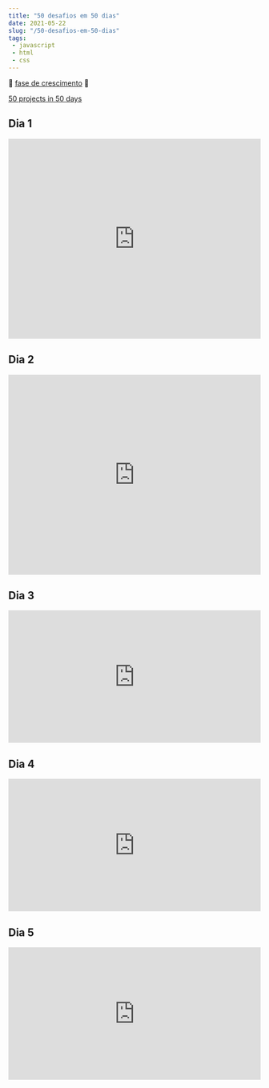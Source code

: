```yaml
---
title: "50 desafios em 50 dias"
date: 2021-05-22
slug: "/50-desafios-em-50-dias"
tags:
 - javascript
 - html
 - css
---
```



🌱 [fase de crescimento](https://maggieappleton.com/garden-history) 🌱


[50 projects in 50 days](https://50projects50days.com/)


<div style={{width: 1, height: 30}} />

## Dia 1

<iframe height="400" style="width: 100%;" scrolling="no" title="Day 1 - Expanding Cards" src="https://codepen.io/giovanileite/embed/poeNBOz?height=400&theme-id=dark&default-tab=result" frameborder="no" loading="lazy" allowtransparency="true" allowfullscreen="true" zoom="0.5">
  See the Pen <a href='https://codepen.io/giovanileite/pen/poeNBOz'>Day 1 - Expanding Cards</a> by Giovani de Sousa Leite
  (<a href='https://codepen.io/giovanileite'>@giovanileite</a>) on <a href='https://codepen.io'>CodePen</a>.
</iframe>


<div style={{width: 1, height: 30}} />

## Dia 2

<iframe height="400" style="width: 100%;" scrolling="no" title="Day 2 - Progress Steps" src="https://codepen.io/giovanileite/embed/vYxgrEj?height=265&theme-id=dark&default-tab=result" frameborder="no" loading="lazy" allowtransparency="true" allowfullscreen="true" zoom="0.5">
  See the Pen <a href='https://codepen.io/giovanileite/pen/vYxgrEj'>Day 2 - Progress Steps</a> by Giovani de Sousa Leite
  (<a href='https://codepen.io/giovanileite'>@giovanileite</a>) on <a href='https://codepen.io'>CodePen</a>.
</iframe>

<div style={{width: 1, height: 30}} />

## Dia 3

<iframe height="265" style="width: 100%;" scrolling="no" title="Day 3 - Rotating Navigation" src="https://codepen.io/giovanileite/embed/WNppyGW?height=265&theme-id=dark&default-tab=result" frameborder="no" loading="lazy" allowtransparency="true" allowfullscreen="true" zoom="0.5">
  See the Pen <a href='https://codepen.io/giovanileite/pen/WNppyGW'>Day 3 - Rotating Navigation</a> by Giovani de Sousa Leite
  (<a href='https://codepen.io/giovanileite'>@giovanileite</a>) on <a href='https://codepen.io'>CodePen</a>.
</iframe>

<div style={{width: 1, height: 30}} />

## Dia 4

<iframe height="265" style="width: 100%;" scrolling="no" title="Day 4 - Hidden Search" src="https://codepen.io/giovanileite/embed/KKWqoNp?height=265&theme-id=dark&default-tab=result" frameborder="no" loading="lazy" allowtransparency="true" allowfullscreen="true">
  See the Pen <a href='https://codepen.io/giovanileite/pen/KKWqoNp'>Day 4 - Hidden Search</a> by Giovani de Sousa Leite
  (<a href='https://codepen.io/giovanileite'>@giovanileite</a>) on <a href='https://codepen.io'>CodePen</a>.
</iframe>

<div style={{width: 1, height: 30}} />

## Dia 5

<iframe height="265" style="width: 100%;" scrolling="no" title="Day 5 - Blur filter" src="https://codepen.io/giovanileite/embed/BaWdRqV?height=265&theme-id=dark&default-tab=result" frameborder="no" loading="lazy" allowtransparency="true" allowfullscreen="true">
  See the Pen <a href='https://codepen.io/giovanileite/pen/BaWdRqV'>Day 5 - Blur filter</a> by Giovani de Sousa Leite
  (<a href='https://codepen.io/giovanileite'>@giovanileite</a>) on <a href='https://codepen.io'>CodePen</a>.
</iframe>
